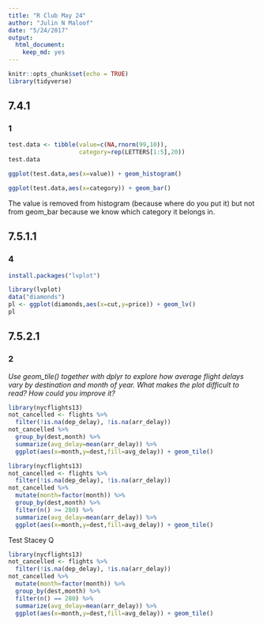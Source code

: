 ```yaml
---
title: "R Club May 24"
author: "Julin N Maloof"
date: "5/24/2017"
output: 
  html_document: 
    keep_md: yes
---
```


```r
knitr::opts_chunk$set(echo = TRUE)
library(tidyverse)
```

## 7.4.1

### 1

```r
test.data <- tibble(value=c(NA,rnorm(99,10)),
                    category=rep(LETTERS[1:5],20))
test.data
```

```r
ggplot(test.data,aes(x=value)) + geom_histogram()
```

```r
ggplot(test.data,aes(x=category)) + geom_bar()
```

The value is removed from histogram (because where do you put it) but not from geom_bar because we know which category it belongs in.

## 7.5.1.1

### 4

```r
install.packages("lvplot")
```

```r
library(lvplot)
data("diamonds")
pl <- ggplot(diamonds,aes(x=cut,y=price)) + geom_lv()
pl
```


## 7.5.2.1

### 2

_Use geom_tile() together with dplyr to explore how average flight delays vary by destination and month of year. What makes the plot difficult to read? How could you improve it?_

```r
library(nycflights13)
not_cancelled <- flights %>% 
  filter(!is.na(dep_delay), !is.na(arr_delay))
not_cancelled %>% 
  group_by(dest,month) %>% 
  summarize(avg_delay=mean(arr_delay)) %>%
  ggplot(aes(x=month,y=dest,fill=avg_delay)) + geom_tile()
```

```r
library(nycflights13)
not_cancelled <- flights %>% 
  filter(!is.na(dep_delay), !is.na(arr_delay))
not_cancelled %>% 
  mutate(month=factor(month)) %>%
  group_by(dest,month) %>% 
  filter(n() >= 280) %>%
  summarize(avg_delay=mean(arr_delay)) %>%
  ggplot(aes(x=month,y=dest,fill=avg_delay)) + geom_tile()
```

Test Stacey Q
```r
library(nycflights13)
not_cancelled <- flights %>% 
  filter(!is.na(dep_delay), !is.na(arr_delay))
not_cancelled %>% 
  mutate(month=factor(month)) %>%
  group_by(dest,month) %>% 
  filter(n() == 280) %>%
  summarize(avg_delay=mean(arr_delay)) %>%
  ggplot(aes(x=month,y=dest,fill=avg_delay)) + geom_tile()
```